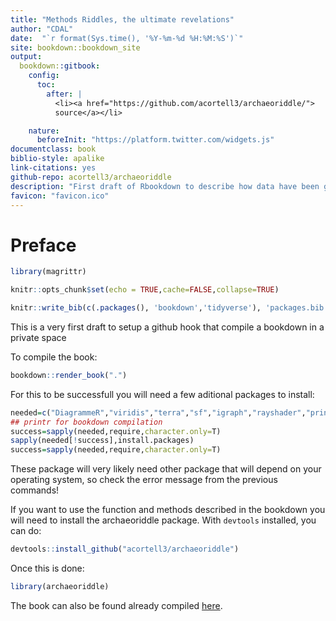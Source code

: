 ```yaml
--- 
title: "Methods Riddles, the ultimate revelations"
author: "CDAL"
date:  "`r format(Sys.time(), '%Y-%m-%d %H:%M:%S')`"
site: bookdown::bookdown_site
output:
  bookdown::gitbook: 
    config:
      toc:
        after: |
          <li><a href="https://github.com/acortell3/archaeoriddle/">
          source</a></li>

    nature:
      beforeInit: "https://platform.twitter.com/widgets.js"
documentclass: book
biblio-style: apalike
link-citations: yes
github-repo: acortell3/archaeoriddle
description: "First draft of Rbookdown to describe how data have been generated"
favicon: "favicon.ico"
---
```

# Preface{-}

```r
library(magrittr)

knitr::opts_chunk$set(echo = TRUE,cache=FALSE,collapse=TRUE)
```

```r
knitr::write_bib(c(.packages(), 'bookdown','tidyverse'), 'packages.bib')
```

This is a very first draft to setup a github hook that compile a bookdown in a private space

To compile the book:

```r
bookdown::render_book(".")
```

For this to be successfull you will need a few aditional packages to install:

```r
needed=c("DiagrammeR","viridis","terra","sf","igraph","rayshader","printr") 
## printr for bookdown compilation
success=sapply(needed,require,character.only=T)
sapply(needed[!success],install.packages)
success=sapply(needed,require,character.only=T)
```

These package will very likely need other package that will depend on your operating system, so check the error message from the previous commands!

If you want to use the function and methods described in the bookdown you will need to install the archaeoriddle package. With `devtools` installed, you can do:

```r
devtools::install_github("acortell3/archaeoriddle")
```

Once this is done:

```r
library(archaeoriddle)
```


The book can also be found already compiled [here](https://cdal.arch.cam.ac.uk/archaeoriddle/).

